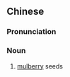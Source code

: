 ==Chinese==
{{zh-forms}}

===Pronunciation===
{{zh-pron
|m=sāngzǐ
|cat=n
}}

===Noun===
{{zh-noun}}

# [[mulberry]] seeds